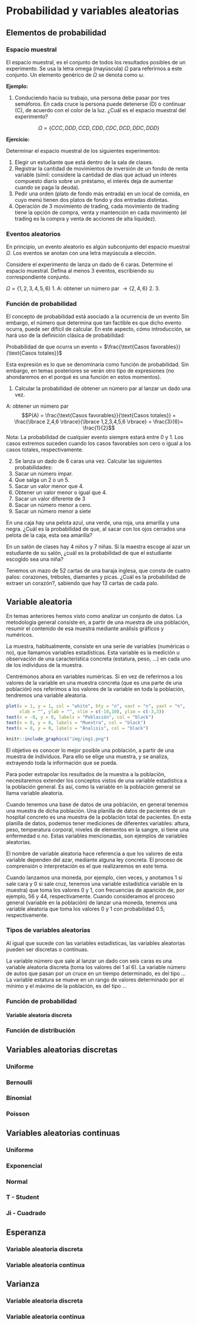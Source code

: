 # Probabilidad y variables aleatorias

## Elementos de probabilidad

### Espacio muestral 

El espacio muestral, es el conjunto de todos los resultados posibles de un experimento. Se usa la letra omega (mayúscula) $\Omega$ para referirnos a este conjunto. Un elemento genérico de $\Omega$ se denota como $\omega$.

**Ejemplo:**

1. Conduciendo hacia su trabajo, una persona debe pasar por tres semáforos. En cada cruce la persona puede detenerse (D) o continuar (C), de acuerdo con el color de la luz. ¿Cuál es el espacio muestral del experimento?

$$\Omega = \lbrace CCC, DDD, CCD, CDD, CDC, DCD, DDC, DDD \rbrace$$

**Ejercicio:**

Determinar el espacio muestral de los siguientes experimentos:

1. Elegir un estudiante que está dentro de la sala de clases.
2. Registrar la cantidad de movimientos de inversión de un fondo de renta variable (símil: considere la cantidad de días que actuad un interés compuesto diario sobre un préstamo, el interés deja de aumentar cuando se paga la deuda).
3. Pedir una orden (plato de fondo más entrada) en un local de comida, en cuyo menú tienen dos platos de fondo y dos entradas distintas.
4. Operación de 3 movimiento de trading, cada movimiento de trading tiene la opción de compra, venta y mantención en cada movimiento (el trading es la compra y venta de acciones de alta liquidez).

### Eventos aleatorios

En principio, un evento aleatorio es algún subconjunto del espacio muestral $\Omega$. Los eventos se anotan con una letra mayúscula a elección.

Considere el experimento de lanza un dado de 6 caras. Determine el espacio muestral. Defina al menos 3 eventos, escribiendo su correspondiente conjunto.

$\Omega = \lbrace 1,2,3,4,5,6 \rbrace$
1. A: obtener un número par $\rightarrow \lbrace 2,4,6 \rbrace$
2.
3.

### Función de probabilidad 

El concepto de probabilidad está asociado a la ocurrencia de un evento Sin embargo, el número que determina que tan factible es que dicho evento ocurra, puede ser difícil de calcular. En este aspecto, cómo introducción, se hará uso de la definición clásica de probabilidad:

Probabilidad de que ocurra un evento = $\frac{\text{Casos favorables}}{\text{Casos totales}}$

Esta expresión es lo que se denominaría como función de probabilidad. Sin embargo, en temas posteriores se verán otro tipo de expresiones (no ahondaremos en el porqué es una función en estos momentos). 

1. Calcular la probabilidad de obtener un número par al lanzar un dado una vez.

A: obtener un número par
$$P(A) = \frac{\text{Casos favorables}}{\text{Casos totales}} = \frac{\lbrace 2,4,6 \rbrace}{\lbrace 1,2,3,4,5,6 \rbrace} = \frac{3}{6}= \frac{1}{2}$$
Nota: La probabilidad de cualquier evento siempre estará entre 0 y 1. Los casos extremos suceden cuando los casos favorables son cero o igual a los casos totales, respectivamente.

2. Se lanza un dado de 6 caras una vez. Calcular las siguientes probabilidades:
3. Sacar un número impar.
4. Que salga un 2 o un 5.
5. Sacar un valor menor que 4.
6. Obtener un valor menor o igual que 4.
7. Sacar un valor diferente de 3
8. Sacar un número menor a cero.
9. Sacar un número menor a siete

En una caja hay una pelota azul, una verde, una roja, una amarilla y una negra. ¿Cuál es la probabilidad de que, al sacar con los ojos cerrados una pelota de la caja, esta sea amarilla?

En un salón de clases hay 4 niños y 7 niñas. Si la maestra escoge al azar un estudiante de su salón, ¿cuál es la probabilidad de que el estudiante escogido sea una niña?

Tenemos un mazo de 52 cartas de una baraja inglesa, que consta de cuatro palos: corazones, tréboles, diamantes y picas. ¿Cuál es la probabilidad de extraer un corazón?, sabiendo que hay 13 cartas de cada palo.

## Variable aleatoria

En temas anteriores hemos visto como analizar un conjunto de datos. La metodología general consiste en, a partir de una muestra de una población, resumir el contenido de esa muestra mediante análisis gráficos y numéricos.

La muestra, habitualmente, consiste en una serie de variables (numéricas o no), que llamamos variables estadísticas. Esta variable es la medición u observación de una característica concreta (estatura, peso, ...) en cada uno de los individuos de la muestra.

Centrémonos ahora en variables numéricas. Si en vez de referirnos a los valores de la variable en una muestra concreta (que es una parte de una población) nos referimos a los valores de la variable en toda la población, tendremos una variable aleatoria.

```r
plot(x = 1, y = 1, col = "white", bty = "n", xaxt = "n", yaxt = "n",
     xlab = "", ylab = "", xlim = c(-10,10), ylim = c(-3,3))
text(x = -8, y = 0, labels = "Población", col = "black")
text(x = 0, y = 0, labels = "Muestra", col = "black")
text(x = 8, y = 0, labels = "Ánalisis", col = "black")
```

```r
knitr::include_graphics("img/img1.png")
```

El objetivo es conocer lo mejor posible una población, a partir de una muestra de individuos. Para ello se elige una muestra, y se analiza, extrayendo toda la información que se pueda.

Para poder extrapolar los resultados de la muestra a la población, necesitaremos extender los conceptos vistos de una variable estadística a la población general. Es así, como la variable en la población general se llama variable aleatoria.

Cuando tenemos una base de datos de una población, en general tenemos una muestra de dicha población. Una planilla de datos de pacientes de un hospital concreto es una muestra de la población total de pacientes. En esta planilla de datos, podemos tener mediciones de diferentes variables: altura, peso, temperatura corporal, niveles de elementos en la sangre, si tiene una enfermedad o no. Estas variables mencionadas, son ejemplos de variables aleatorias.

El nombre de variable aleatoria hace referencia a que los valores de esta variable dependen del azar, mediante alguna ley concreta. El proceso de comprensión o interpretación es el que realizaremos en este tema.

Cuando lanzamos una moneda, por ejemplo, cien veces, y anotamos 1 si sale cara y 0 si sale cruz, tenemos una variable estadística variable en la muestra) que toma los valores 0 y 1, con frecuencias de aparición de, por ejemplo, 56 y 44, respectivamente. Cuando consideramos el proceso general (variable en la población) de lanzar una moneda, tenemos una variable aleatoria que toma los valores 0 y 1 con probabilidad 0.5, respectivamente.

### Tipos de variables aleatorias {.unlisted .unnumbered}
Al igual que sucede con las variables estadísticas, las variables aleatorias pueden ser discretas o continuas.

La variable número que sale al lanzar un dado con seis caras es una variable aleatoria discreta (toma los valores del 1 al 6).
La variable número de autos que pasan por un cruce en un tiempo determinado, es del tipo ...
La variable estatura se mueve en un rango de valores determinado por el mínimo y el máximo de la población, es del tipo ...

### Función de probabilidad 

#### Variable aleatoria discreta {.unlisted .unnumbered}



### Función de distribución 

## Variables aleatorias discretas

### Uniforme 
### Bernoulli
### Binomial 
### Poisson 

## Variables aleatorias continuas

### Uniforme
### Exponencial 
### Normal 
### T - Student 
### Ji - Cuadrado


## Esperanza

### Variable aleatoria discreta 
### Variable aleatoria continua

## Varianza

### Variable aleatoria discreta 
### Variable aleatoria continua 

